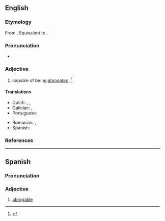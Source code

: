 ==English==

===Etymology===
From {{der|en|la|abrogō}}. Equivalent to {{af|en|abrogate|-able}}.

===Pronunciation===
* {{a|US}} {{IPA|en|/ˈæb.ɹə.ɡə.bl̩/}}

===Adjective===
{{en-adj}}

# capable of being [[abrogated]]. {{defdate|First attested in the late 16<sup>th</sup> century.}}<ref>{{R:SOED5|page=8}}</ref>

====Translations====
{{trans-top|capable of being abrogated}}
* Dutch: {{t|nl|ophefbaar}}, {{t|nl|intrekbaar}}, {{t|nl|afschafbaar}}
* Galician: {{t+|gl|abrogábel}}, {{t+|gl|abrogable}}
* Portuguese: {{t+|pt|ab-rogável}}
{{trans-mid}}
* Romanian: {{t|ro|abrogabil|m}}, {{t|ro|abrogabilă|f}}
* Spanish: {{t+|es|abrogable}}
{{trans-bottom}}

===References===
<references/>

----

==Spanish==

===Pronunciation===
{{es-IPA|abrrogable}}

===Adjective===
{{es-adj-old}}

# [[#English|abrogable]] {{gloss|capable of being abrogated}}